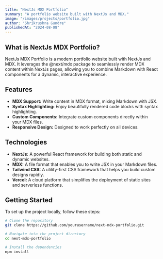 ```yaml
---
title: "NextJs MDX Portfolio"
summary: "A portfolio website built with NextJs and MDX."
image: "/images/projects/portfolio.jpg"
author: "Shrikrushna Gundre"
publishedAt: "2024-08-08"
---
```


## What is NextJs MDX Portfolio?

NextJs MDX Portfolio is a modern portfolio website built with NextJs and MDX. It leverages the @next/mdx package to seamlessly render MDX content within NextJs pages, allowing you to combine Markdown with React components for a dynamic, interactive experience.

## Features

- **MDX Support:** Write content in MDX format, mixing Markdown with JSX.
- **Syntax Highlighting:** Enjoy beautifully rendered code blocks with syntax highlighting.
- **Custom Components:** Integrate custom components directly within your MDX files.
- **Responsive Design:** Designed to work perfectly on all devices.

## Technologies

- **NextJs:** A powerful React framework for building both static and dynamic websites.
- **MDX:** A file format that enables you to write JSX in your Markdown files.
- **Tailwind CSS:** A utility-first CSS framework that helps you build custom designs rapidly.
- **Vercel:** A cloud platform that simplifies the deployment of static sites and serverless functions.

## Getting Started

To set up the project locally, follow these steps:

```bash
# Clone the repository
git clone https://github.com/yourusername/next-mdx-portfolio.git

# Navigate into the project directory
cd next-mdx-portfolio

# Install the dependencies
npm install
